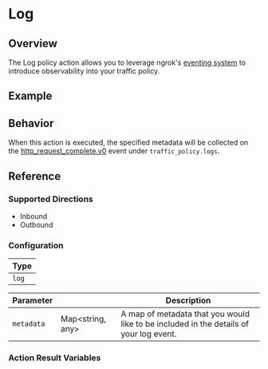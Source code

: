 
# Log

## Overview

The Log policy action allows you to leverage ngrok's [eventing system](/obs) to introduce observability into your traffic policy.

## Example

<ExampleTLS />

## Behavior

When this action is executed, the specified metadata will be collected on the [http_request_complete.v0](/obs/reference/#tcp_connection_closedv0) event
under `traffic_policy.logs`.

## Reference

### Supported Directions

- Inbound
- Outbound

### Configuration

| Type  |
| ----- |
| `log` |

| Parameter  | &nbsp;                 | Description                                                                            |
| ---------- | ---------------------- | -------------------------------------------------------------------------------------- |
| `metadata` | Map&lt;string, any&gt; | A map of metadata that you would like to be included in the details of your log event. |

### Action Result Variables

<ActionDescription />
<ActionResultVariables />
